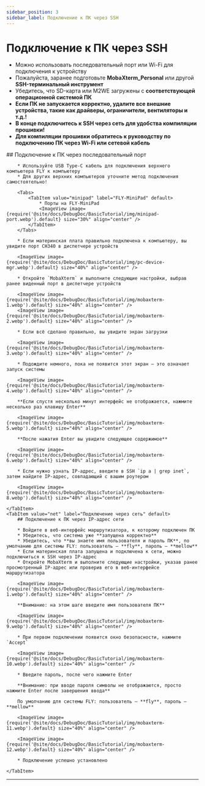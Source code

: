 ```yaml
---
sidebar_position: 3
sidebar_label: Подключение к ПК через SSH
---
```


# Подключение к ПК через SSH


* Можно использовать последовательный порт или Wi-Fi для подключения к устройству
* Пожалуйста, заранее подготовьте **MobaXterm_Personal** или другой **SSH-терминальный инструмент**
* Убедитесь, что SD-карта или M2WE загружены с **соответствующей операционной системой ПК**
* **Если ПК не запускается корректно, удалите все внешние устройства, такие как драйверы, ограничители, вентиляторы и т.д.!**
* **В конце подключитесь к SSH через сеть для удобства компиляции прошивки!**
* **Для компиляции прошивки обратитесь к руководству по подключению ПК через Wi-Fi или сетевой кабель**

<Tabs>
    <TabItem value="serial" label="Подключение через последовательный порт" default>
        ## Подключение к ПК через последовательный порт

        * Используйте USB Type-C кабель для подключения верхнего компьютера FLY к компьютеру
        * Для других верхних компьютеров уточните метод подключения самостоятельно!

        <Tabs>
            <TabItem value="minipad" label="FLY-MiniPad" default>
                * Порты на FLY-MiniPad
                <ImageView image={require('@site/docs/DebugDoc/BasicTutorial/img/minipad-port.webp').default} size="30%" align="center" />
            </TabItem>
        </Tabs>

        * Если материнская плата правильно подключена к компьютеру, вы увидите порт CH340 в диспетчере устройств

        <ImageView image={require('@site/docs/DebugDoc/BasicTutorial/img/pc-device-mgr.webp').default} size="40%" align="center" />

        * Откройте `MobaXterm` и выполните следующие настройки, выбрав ранее виденный порт в диспетчере устройств

        <ImageView image={require('@site/docs/DebugDoc/BasicTutorial/img/mobaxterm-1.webp').default} size="40%" align="center" />
        <ImageView image={require('@site/docs/DebugDoc/BasicTutorial/img/mobaxterm-2.webp').default} size="40%" align="center" />

        * Если всё сделано правильно, вы увидите экран загрузки

        <ImageView image={require('@site/docs/DebugDoc/BasicTutorial/img/mobaxterm-3.webp').default} size="40%" align="center" />

        * Подождите немного, пока не появится этот экран — это означает запуск системы

        <ImageView image={require('@site/docs/DebugDoc/BasicTutorial/img/mobaxterm-4.webp').default} size="40%" align="center" />

        **Если спустя несколько минут интерфейс не отображается, нажмите несколько раз клавишу Enter**

        <ImageView image={require('@site/docs/DebugDoc/BasicTutorial/img/mobaxterm-5.webp').default} size="40%" align="center" />

        **После нажатия Enter вы увидите следующее содержимое**

        <ImageView image={require('@site/docs/DebugDoc/BasicTutorial/img/mobaxterm-6.webp').default} size="40%" align="center" />

        * Если нужно узнать IP-адрес, введите в SSH `ip a | grep inet`, затем найдите IP-адрес, совпадающий с вашим роутером

        <ImageView image={require('@site/docs/DebugDoc/BasicTutorial/img/mobaxterm-8.webp').default} size="40%" align="center" />

    </TabItem>
    <TabItem value="net" label="Подключение через сеть" default>
        ## Подключение к ПК через IP-адрес сети

        * Войдите в веб-интерфейс маршрутизатора, к которому подключен ПК
        * Убедитесь, что система уже **запущена корректно**
        * Убедитесь, что **вы знаете имя пользователя и пароль ПК**, по умолчанию для системы FLY: пользователь — **fly**, пароль — **mellow**
        * Если материнская плата запущена и подключена к сети, можно подключиться к SSH через IP-адрес
        * Откройте MobaXterm и выполните следующие настройки, указав ранее просмотренный IP-адрес или проверив его в веб-интерфейсе маршрутизатора

        <ImageView image={require('@site/docs/DebugDoc/BasicTutorial/img/mobaxterm-1.webp').default} size="40%" align="center" />

        **Внимание: на этом шаге введите имя пользователя ПК**

        <ImageView image={require('@site/docs/DebugDoc/BasicTutorial/img/mobaxterm-9.webp').default} size="40%" align="center" />

        * При первом подключении появится окно безопасности, нажмите `Accept`

        <ImageView image={require('@site/docs/DebugDoc/BasicTutorial/img/mobaxterm-10.webp').default} size="40%" align="center" />

        * Введите пароль, после чего нажмите Enter

        **Внимание: при вводе пароля символы не отображаются, просто нажмите Enter после завершения ввода**

        По умолчанию для системы FLY: пользователь — **fly**, пароль — **mellow**

        <ImageView image={require('@site/docs/DebugDoc/BasicTutorial/img/mobaxterm-11.webp').default} size="40%" align="center" />

        <ImageView image={require('@site/docs/DebugDoc/BasicTutorial/img/mobaxterm-12.webp').default} size="40%" align="center" />

        * Подключение успешно установлено

    </TabItem>
</Tabs>

----

